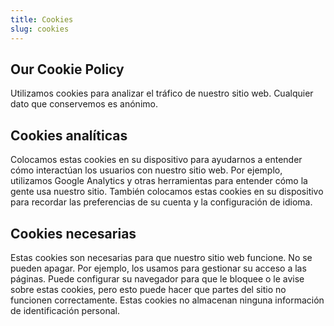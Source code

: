 ```yaml
---
title: Cookies
slug: cookies
---
```

<Row cols="2">
<Callout background="primary">

## Our Cookie Policy

Utilizamos cookies para analizar el tráfico de nuestro sitio web. Cualquier dato que conservemos es anónimo.

</Callout>
<Callout background="secondary">


</Callout>
</Row>

<Row cols="2">
<Callout background="secondary">

## Cookies analíticas

Colocamos estas cookies en su dispositivo para ayudarnos a entender cómo interactúan los usuarios con nuestro sitio web. Por ejemplo, utilizamos Google Analytics y otras herramientas para entender cómo la gente usa nuestro sitio. También colocamos estas cookies en su dispositivo para recordar las preferencias de su cuenta y la configuración de idioma.

</Callout>
<Callout background="accent">

## Cookies necesarias

Estas cookies son necesarias para que nuestro sitio web funcione. No se pueden apagar. Por ejemplo, los usamos para gestionar su acceso a las páginas. Puede configurar su navegador para que le bloquee o le avise sobre estas cookies, pero esto puede hacer que partes del sitio no funcionen correctamente. Estas cookies no almacenan ninguna información de identificación personal.

</Callout>
</Row>